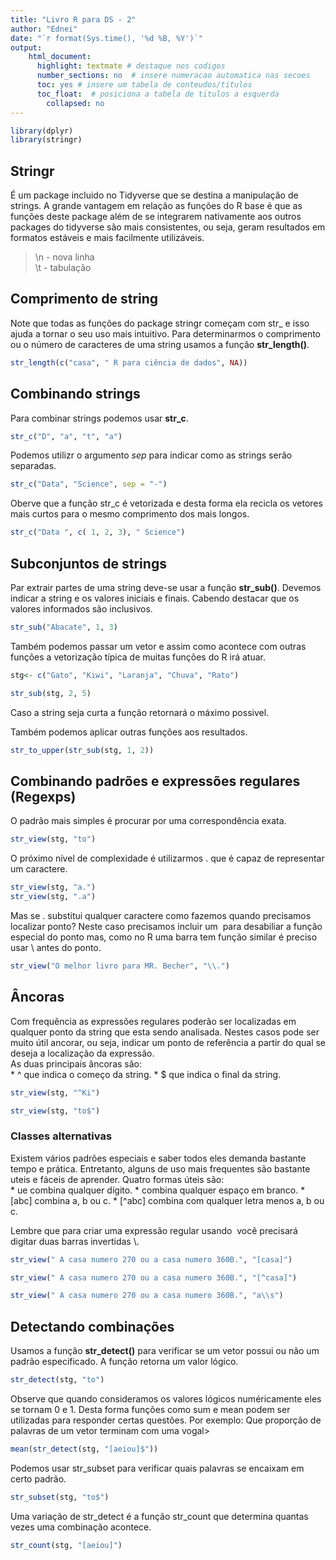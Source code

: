 ```yaml
---
title: "Livro R para DS - 2"
author: "Ednei"
date: "`r format(Sys.time(), '%d %B, %Y')`"
output: 
    html_document:
      highlight: textmate # destaque nos codigos
      number_sections: no  # insere numeracao automatica nas secoes
      toc: yes # insere um tabela de conteudos/titulos
      toc_float:  # posiciona a tabela de titulos a esquerda
        collapsed: no
---
```


```r
library(dplyr)
library(stringr)
```

## Stringr

É um package incluido no Tidyverse que se destina a manipulação de strings. A grande vantagem em relação as funções do R base é que as funções deste package além de se integrarem nativamente aos outros packages do tidyverse são mais consistentes, ou seja, geram resultados em formatos estáveis e mais facilmente utilizáveis. 

>
> \\n - nova linha  
> \\t - tabulação
>

## Comprimento de string

Note que todas as funções do package stringr começam com str_ e isso ajuda a tornar o seu uso mais intuitivo.
Para determinarmos o comprimento ou o número de caracteres de uma string usamos a função **str_length()**.

```r
str_length(c("casa", " R para ciência de dados", NA))
```

## Combinando strings

Para combinar strings podemos usar **str_c**.
```r
str_c("D", "a", "t", "a")
```

Podemos utilizr o argumento *sep* para indicar como as strings serão separadas.
```r
str_c("Data", "Science", sep = "-")
```

Oberve que a função str_c  é vetorizada e desta forma ela recicla os vetores mais curtos para o mesmo comprimento dos mais longos.
```r
str_c("Data ", c( 1, 2, 3), " Science")
```

## Subconjuntos de strings

Par extrair partes de uma string deve-se usar a função **str_sub()**. Devemos indicar a string e os valores iniciais e finais. Cabendo destacar que os valores informados são inclusivos.

```r
str_sub("Abacate", 1, 3)
```
Também podemos passar um vetor e assim como acontece com outras funções a vetorização típica de muitas funções do R irá atuar.

```r
stg<- c("Gato", "Kiwi", "Laranja", "Chuva", "Rato")

str_sub(stg, 2, 5)
```

Caso a string seja curta a função retornará o máximo possivel.

Também podemos aplicar outras funções aos resultados.

```r
str_to_upper(str_sub(stg, 1, 2))
```

## Combinando padrões e expressões regulares (Regexps)

O padrão mais simples é procurar por uma correspondência exata.

```r
str_view(stg, "to")
```

O próximo nível de complexidade é utilizarmos . que é capaz de representar um caractere.

```r
str_view(stg, "a.")
str_view(stg, ".a")
```

Mas se . substitui qualquer caractere como fazemos quando precisamos localizar ponto? Neste caso precisamos incluir um \ para desabiliar a função especial do ponto mas, como no R uma barra tem função similar é preciso usar \\ antes do ponto.

```r
str_view("O melhor livro para MR. Becher", "\\.")
```

## Âncoras
Com frequência as expressões regulares poderão ser localizadas em qualquer ponto da string que esta sendo analisada. Nestes casos pode ser muito útil ancorar, ou seja, indicar um ponto de referência a partir do qual se deseja a localização da expressão.  
As duas principais âncoras são:  
* ^ que indica o começo da string.
* $ que indica o final da string.

```r
str_view(stg, "^Ki")
```
```r
str_view(stg, "to$")
```

### Classes alternativas

Existem vários padrões especiais e saber todos eles demanda bastante tempo e prática. Entretanto, alguns de uso mais frequentes são bastante uteis e fáceis de aprender.
Quatro formas úteis são:  
* \d que combina qualquer dígito.
* \s combina qualquer espaço em branco.
* [abc] combina a, b ou c.
* [^abc] combina com qualquer letra menos a, b ou c.

Lembre que para criar uma expressão regular usando \ você precisará digitar duas barras invertidas \\.

```r
str_view(" A casa numero 270 ou a casa numero 360B.", "[casa]")
```
```r
str_view(" A casa numero 270 ou a casa numero 360B.", "[^casa]")
```

```r
str_view(" A casa numero 270 ou a casa numero 360B.", "a\\s")
```

## Detectando combinações

Usamos a função **str_detect()** para verificar se um vetor possui ou não um padrão especificado. A função retorna um valor lógico.


```r
str_detect(stg, "to")
```

Observe que quando consideramos os valores lógicos numéricamente eles se tornam 0 e 1. Desta forma funções como sum e mean podem ser utilizadas para responder certas questões. Por exemplo: Que proporção de palavras de um vetor terminam com uma vogal>  

```r
mean(str_detect(stg, "[aeiou]$"))
```
Podemos usar str_subset para verificar quais palavras se encaixam em certo padrão.

```r
str_subset(stg, "to$")
```

Uma variação de str_detect é a função str_count que determina quantas vezes uma combinação acontece.
```r
str_count(stg, "[aeiou]")
```

